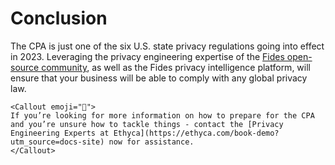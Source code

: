 
# Conclusion

The CPA is just one of the six U.S. state privacy regulations going into effect in 2023. Leveraging the privacy engineering expertise of the [Fides open-source community](https://ethyca.com/developer-hub), as well as the Fides privacy intelligence platform, will ensure that your business will be able to comply with any global privacy law.


    <Callout emoji="🚀">
    If you’re looking for more information on how to prepare for the CPA and you’re unsure how to tackle things - contact the [Privacy Engineering Experts at Ethyca](https://ethyca.com/book-demo?utm_source=docs-site) now for assistance.
    </Callout>
